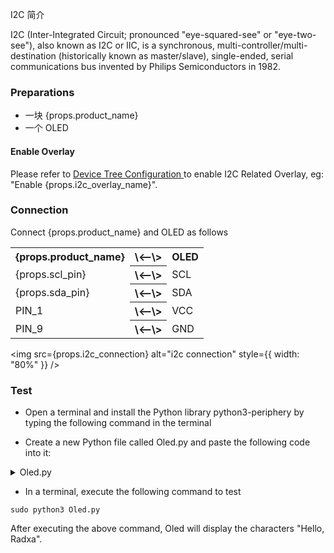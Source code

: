 I2C 简介

I2C (Inter-Integrated Circuit; pronounced "eye-squared-see" or "eye-two-see"), also known as I2C or IIC, is a synchronous, multi-controller/multi-destination (historically known as master/slave), single-ended, serial communications bus invented by Philips Semiconductors in 1982.

### Preparations

<ul>
  <li>一块 {props.product_name}</li>
  <li>一个 OLED </li>
</ul>

#### Enable Overlay

Please refer to <a href="../../radxa-os/rsetup#overlays"> Device Tree Configuration </a> to enable I2C Related Overlay, eg: "Enable {props.i2c_overlay_name}".

### Connection

<p>Connect {props.product_name} and OLED as follows </p>

<table>
  <tr>
    <th>{props.product_name}</th>
    <th>\<--\></th>
    <th>OLED</th>
  </tr>
  <tr>
    <td>{props.scl_pin}</td>
    <th>\<--\></th>
    <td>SCL</td>
  </tr>
  <tr>
    <td>{props.sda_pin}</td>
    <th>\<--\></th>
    <td>SDA</td>
  </tr>
  <tr>
    <td>PIN_1</td>
    <th>\<--\></th>
    <td>VCC</td>
  </tr>
  <tr>
    <td>PIN_9</td>
    <th>\<--\></th>
    <td>GND</td>
  </tr>
</table>

<img src={props.i2c_connection} alt="i2c connection" style={{ width: "80%" }} />

### Test

- Open a terminal and install the Python library python3-periphery by typing the following command in the terminal

- Create a new Python file called Oled.py and paste the following code into it:

<details>
    <summary>Oled.py</summary>

    ```
    #!/usr/bin/env python3
    # -*- encoding: utf-8 -*-

    import time
    from periphery import I2C

    class Oled:
      def __init__(self, bus, dev_addr):
        self.bus = I2C(bus)
        self.dev_addr = dev_addr
        self.size = 16
        self.max_column = 128
        self.oled_data = 0x40
        self.oled_init()

      def oled_write_cmd(self, cmd):
        self.bus.transfer(self.dev_addr, [I2C.Message([0x00, cmd])])

      def oled_init(self):
        print("... init ...")
        time.sleep(1)
        self.oled_write_cmd(0xAE)
        self.oled_write_cmd(0x00)
        self.oled_write_cmd(0x10)
        self.oled_write_cmd(0x40)
        self.oled_write_cmd(0xB0)
        self.oled_write_cmd(0x81)
        self.oled_write_cmd(0xFF)
        self.oled_write_cmd(0xA1)
        self.oled_write_cmd(0xA6)
        self.oled_write_cmd(0xA8)
        self.oled_write_cmd(0x3F)
        self.oled_write_cmd(0xC8)
        self.oled_write_cmd(0xD3)
        self.oled_write_cmd(0x00)
        self.oled_write_cmd(0xD5)
        self.oled_write_cmd(0x80)
        self.oled_write_cmd(0xD9)
        self.oled_write_cmd(0x22)
        self.oled_write_cmd(0xDA)
        self.oled_write_cmd(0x12)
        self.oled_write_cmd(0xDB)
        self.oled_write_cmd(0x20)
        self.oled_write_cmd(0x8D)
        self.oled_write_cmd(0x14)
        self.oled_write_cmd(0xAF)

      def oled_clear(self, clear_data):
        for i in range(8):
          self.oled_write_cmd(0xB0 + i)
          # page0-page1
          self.oled_write_cmd(0x00)
          # low column start address
          self.oled_write_cmd(0x10)
          # high column start address
          for j in range(128):
            self.oled_write_data(clear_data)

      def oled_display_on(self):
        self.oled_write_cmd(0x8D)
        self.oled_write_cmd(0x14)
        self.oled_write_cmd(0xAF)

      def oled_display_off(self):
        self.oled_write_cmd(0x8E)
        self.oled_write_cmd(0x8D)
        self.oled_write_cmd(0x10)

      def oled_set_pos(self, x, y):
        self.oled_write_cmd(0xB0 + y)
        self.oled_write_cmd(x&0x0f)
        self.oled_write_cmd(((x&0xf0)>>4)|0x10)

      def oled_show_char(self, x, y, chr):
        c = chr - ord(' ')
        if x > self.max_column:
          x = 0
          y += 2

        if self.size == 16:
          self.oled_set_pos(x, y)
          for i in range(8):
            self.bus.transfer(self.bus.transfer(self.dev_addr, [self.oled_data, F8X16[c*16+i]]))
          self.oled_set_pos(x, y+1)
          for i in range(8):
            self.bus.transfer(self.bus.transfer(self.dev_addr, [self.oled_data, F8X16[c*16+i+8]]))
        else:
          self.oled_set_pos(x, y)
          for i in range(6):
            self.bus.transfer(self.bus.transfer(self.dev_addr, [self.oled_data, F6x8[c][i]]))

    if __name__ == "main":
      oled = Oled("/dev/i2c-8", 0x3c)
      oled.oled_show_char(0, 0, 'radxa')
      oled.oled_clear()
    ```

</details>

- In a terminal, execute the following command to test

```
sudo python3 Oled.py
```

After executing the above command, Oled will display the characters "Hello, Radxa".
